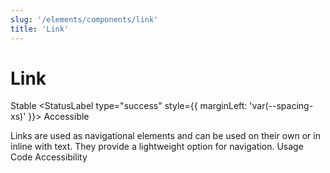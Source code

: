 ```yaml
---
slug: '/elements/components/link'
title: 'Link'
---
```




# Link

<StatusLabel type="info">Stable</StatusLabel>
<StatusLabel type="success" style={{ marginLeft: 'var(--spacing-xs)' }}>
  Accessible
</StatusLabel>

<LeadParagraph>
  Links are used as navigational elements and can be used on their own or in inline with text. They provide a lightweight option for navigation.
</LeadParagraph>

<Tabs>
  <Tabs.TabList className="pageTabsList">
    <Tabs.Tab>Usage</Tabs.Tab>
    <Tabs.Tab>Code</Tabs.Tab>
    <Tabs.Tab>Accessibility</Tabs.Tab>
  </Tabs.TabList>
  <Tabs.TabPanel>
    <Usage />
  </Tabs.TabPanel>
  <Tabs.TabPanel>
    <Code />
  </Tabs.TabPanel>
  <Tabs.TabPanel>
    <Accessibility />
  </Tabs.TabPanel>
</Tabs>
